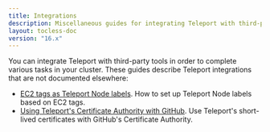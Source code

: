 ```yaml
---
title: Integrations
description: Miscellaneous guides for integrating Teleport with third-party tools.
layout: tocless-doc
version: "16.x"
---
```


You can integrate Teleport with third-party tools in order to complete various
tasks in your cluster. These guides describe Teleport integrations that are not
documented elsewhere:

- [EC2 tags as Teleport Node labels](/docs/ver/16.x/management/guides/ec2-tags). How to set up
  Teleport Node labels based on EC2 tags.
- [Using Teleport's Certificate Authority with
  GitHub](/docs/ver/16.x/management/guides/ssh-key-extensions). Use Teleport's short-lived
  certificates with GitHub's Certificate Authority.
